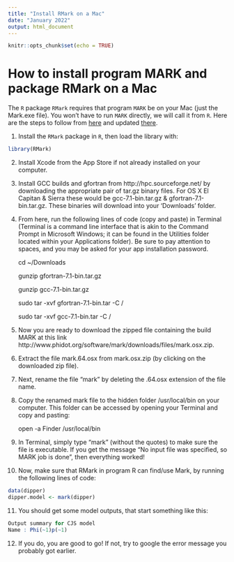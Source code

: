 ```yaml
---
title: "Install RMark on a Mac"
date: "January 2022"
output: html_document
---
```


```r
knitr::opts_chunk$set(echo = TRUE)
```

# How to install program MARK and package RMark on a Mac

The `R` package `RMark` requires that program `MARK` be on your Mac (just the Mark.exe file). You won't have to run `MARK` directly, we will call it from `R`. Here are the steps to follow from [here](http://www.phidot.org/forum/viewtopic.php?f=21&t=3233) and updated [there](www.gilbertresearch.org/s/Directions-for-installing-program-MARK-and-package-RMark-on-a-mac.docx).

1.	Install the `RMark` package in `R`, then load the library with:

```r
library(RMark)
```

2.	Install Xcode from the App Store if not already installed on your computer.

3.	Install GCC builds and gfortran from http://hpc.sourceforge.net/ by downloading the appropriate pair of tar.gz binary files. For OS X El Capitan & Sierra these would be gcc-7.1-bin.tar.gz & gfortran-7.1-bin.tar.gz. These binaries will download into your 'Downloads' folder. 

4.	From here, run the following lines of code (copy and paste) in Terminal (Terminal is a command line interface that is akin to the Command Prompt in Microsoft Windows; it can be found in the Utilities folder located within your Applications folder). Be sure to pay attention to spaces, and you may be asked for your app installation password.

    cd ~/Downloads

    gunzip gfortran-7.1-bin.tar.gz

    gunzip gcc-7.1-bin.tar.gz

    sudo tar -xvf gfortran-7.1-bin.tar -C /

    sudo tar -xvf gcc-7.1-bin.tar -C /

5.	Now you are ready to download the zipped file containing the build MARK at this link http://www.phidot.org/software/mark/downloads/files/mark.osx.zip.

6.	Extract the file mark.64.osx from mark.osx.zip (by clicking on the downloaded zip file).

7.	Next, rename the file “mark” by deleting the .64.osx extension of the file name.

8.	Copy the renamed mark file to the hidden folder /usr/local/bin on your computer. This folder can be accessed by opening your Terminal and copy and pasting:

    open -a Finder /usr/local/bin

9.	In Terminal, simply type “mark” (without the quotes) to make sure the file is executable. If you get the message “No input file was specified, so MARK job is done”, then everything worked!

10.	Now, make sure that RMark in program R can find/use Mark, by running the following lines of code:

```r
data(dipper)
dipper.model <- mark(dipper)
```

11.	You should get some model outputs, that start something like this:

```r
Output summary for CJS model    
Name : Phi(~1)p(~1) 
```

12.	If you do, you are good to go! If not, try to google the error message you probably got earlier.
